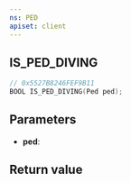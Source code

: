 ```yaml
---
ns: PED
apiset: client
---
```

## IS_PED_DIVING

```c
// 0x5527B8246FEF9B11
BOOL IS_PED_DIVING(Ped ped);
```


## Parameters
* **ped**:

## Return value